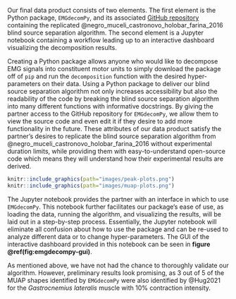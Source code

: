 Our final data product consists of two elements. The first element is the Python package, `EMGdecomPy`, and its associated [GitHub repository](https://github.com/The-Motor-Unit/EMGdecomPy) containing the replicated @negro_muceli_castronovo_holobar_farina_2016 blind source separation algorithm. The second element is a Jupyter notebook containing a workflow leading up to an interactive dashboard visualizing the decomposition results. 

Creating a Python package allows anyone who would like to decompose EMG signals into constituent motor units to simply download the package off of `pip` and run the `decomposition` function with the desired hyper-parameters on their data. Using a Python package to deliver our blind source separation algorithm not only increases accessibility but also the readability of the code by breaking the blind source separation algorithm into many different functions with informative docstrings. By giving the partner access to the GitHub repository for `EMGdecomPy`, we allow them to view the source code and even edit it if they desire to add more functionality in the future. These attributes of our data product satisfy the partner's desires to replicate the blind source separation algorithm from @negro_muceli_castronovo_holobar_farina_2016 without experimental duration limits, while providing them with easy-to-understand open-source code which means they will understand how their experimental results are derived.

```r
knitr::include_graphics(path="images/peak-plots.png")
knitr::include_graphics(path="images/muap-plots.png")
```

The Jupyter notebook provides the partner with an interface in which to use `EMGdecomPy`. This notebook further facilitates our package's ease of use, as loading the data, running the algorithm, and visualizing the results, will be laid out in a step-by-step process. Essentially, the Jupyter notebook will eliminate all confusion about how to use the package and can be re-used to analyze different data or to change hyper-parameters. The GUI of the interactive dashboard provided in this notebook can be seen in **figure \@ref(fig:emgdecompy-gui)**.

As mentioned above, we have not had the chance to thoroughly validate our algorithm. However, preliminary results look promising, as 3 out of 5 of the MUAP shapes identified by `EMGdecomPy` were also identified by @Hug2021 for the *Gastrocnemius lateralis* muscle with 10% contraction intensity. 
